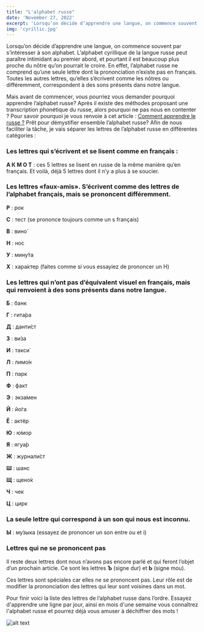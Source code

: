 ```yaml
---
title: "L'alphabet russe"
date: 'November 27, 2022'
excerpt: 'Lorsqu’on décide d’apprendre une langue, on commence souvent par s’intéresser à son alphabet. L’alphabet cyrillique de la langue russe peut paraître intimidant au premier abord, et pourtant...'
img: 'cyrillic.jpg'
---
```


Lorsqu’on décide d’apprendre une langue, on commence souvent par s’intéresser à son alphabet. L’alphabet cyrillique de la langue russe peut paraître intimidant au premier abord, et pourtant il est beaucoup plus proche du nôtre qu’on pourrait le croire.
En effet, l’alphabet russe ne comprend qu’une seule lettre dont la prononciation n’existe pas en français. Toutes les autres lettres, qu’elles s’écrivent comme les nôtres ou différemment, correspondent à des sons présents dans notre langue.

Mais avant de commencer, vous pourriez vous demander pourquoi apprendre l’alphabet russe? Après il existe des méthodes proposant une transcription phonétique du russe, alors pourquoi ne pas nous en contenter ? Pour savoir pourquoi je vous renvoie à cet article : [Comment apprendre le russe ?](https://www.linguami.com/blog/comment-apprendre-le-russe-?) Prêt pour démystifier ensemble l’alphabet russe? Afin de nous faciliter la tâche, je vais séparer les lettres de l’alphabet russe en différentes catégories :

### Les lettres qui s’écrivent et se lisent comme en français :

**А К М О Т** : ces 5 lettres se lisent en russe de la même manière qu’en français. Et voilà, déjà 5 lettres dont il n’y a plus à se soucier.

### Les lettres «faux-amis». S’écrivent comme des lettres de l’alphabet français, mais se prononcent différemment.

**Р** : рок

**С** : тест (se prononce toujours comme un s français)

**В** : вино́

**Н** : нос

**У** : мину́та

**Х** : хара́ктер (faites comme si vous essayiez de prononcer un H)

### Les lettres qui n’ont pas d’équivalent visuel en français, mais qui renvoient à des sons présents dans notre langue.

**Б** : банк

**Г** : гита́ра

**Д** : данти́ст

**З** : ви́за

**И** : такси́

**Л** : лимо́н

**П** : парк

**Ф** : факт

**Э** : экза́мен

**Й** : йо́га

**Ё** : актёр

**Ю** : ю́мор

**Я** : ягуа́р

**Ж** : журнали́ст

**Ш** : шанс

**Щ** : щено́к

**Ч** : чек

**Ц** : цирк

### La seule lettre qui correspond à un son qui nous est inconnu.

**Ы** : му́зыка (essayez de prononcer un son entre ou et i)

### Lettres qui ne se prononcent pas

Il reste deux lettres dont nous n’avons pas encore parlé et qui feront l’objet d’un prochain article. Ce sont les lettres **Ъ** (signe dur) et **Ь** (signe mou).

Ces lettres sont spéciales car elles ne se prononcent pas. Leur rôle est de modifier la prononciation des lettres qui leur sont voisines dans un mot.

Pour finir voici la liste des lettres de l’alphabet russe dans l’ordre. Essayez d'apprendre une ligne par jour, ainsi en mois d'une semaine vous connaîtrez l'alphabet russe et pourrez déjà vous amuser à déchiffrer des mots !

![alt text](/img/alphabet-russe.jpg)
